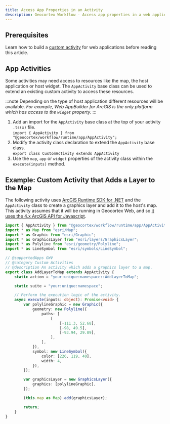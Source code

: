 ```yaml
---
title: Access App Properties in an Activity
description: Geocortex Workflow - Access app properties in a web applications workflow activity
---
```


## Prerequisites

Learn how to build a [custom activity](usecases-web-implement-custom-activity.mdx) for web applications before reading this article.

## App Activities

Some activities may need access to resources like the map, the host application or host widget. The `AppActivity` base class can be used to extend an existing custom activity to access these resources.

:::note
Depending on the type of host application different resources will be available. _For example, Web AppBuilder for ArcGIS is the only platform which has access to the `widget` property._
:::

1. Add an import for the `AppActivity` base class at the top of your activity `.ts(x)` file.  
   `import { AppActivity } from "@geocortex/workflow/runtime/app/AppActivity";`
1. Modify the activity class declaration to extend the `AppActivity` base class.  
   `export class CustomActivity extends AppActivity`
1. Use the `map`, `app` or `widget` properties of the activity class within the `execute(inputs)` method.

## Example: Custom Activity that Adds a Layer to the Map

The following activity uses [ArcGIS Runtime SDK for .NET](sdk-web-integrating-the-arcgis-api.mdx) and the `AppActivity` class to create a graphics layer and add it to the host's map. This activity assumes that it will be running in Geocortex Web, and so [it uses the 4.x ArcGIS API for Javascript](sdk-web-integrating-the-arcgis-api.mdx#change-the-api-version-used-by-the-activity-sdk).

```ts
import { AppActivity } from "@geocortex/workflow/runtime/app/AppActivity";
import * as Map from "esri/Map";
import * as Graphic from "esri/Graphic";
import * as GraphicsLayer from "esri/layers/GraphicsLayer";
import * as Polyline from "esri/geometry/Polyline";
import * as LineSymbol from "esri/symbols/LineSymbol";

// @supportedApps GWV
// @category Custom Activities
// @description An activity which adds a graphics layer to a map.
export class AddLayerToMap extends AppActivity {
    static action = "your:unique:namespace::AddLayerToMap";

    static suite = "your:unique:namespace";

    // Perform the execution logic of the activity.
    async execute(inputs: object): Promise<void> {
        var polylineGraphic = new Graphic({
            geometry: new Polyline({
                paths: [
                    [
                        [-111.3, 52.68],
                        [-98, 49.5],
                        [-93.94, 29.89],
                    ],
                ],
            }),
            symbol: new LineSymbol({
                color: [226, 119, 40],
                width: 4,
            }),
        });

        var graphicsLayer = new GraphicsLayer({
            graphics: [polylineGraphic],
        });

        (this.map as Map).add(graphicsLayer);

        return;
    }
}
```
